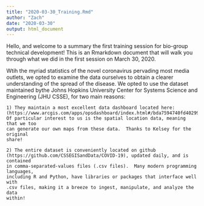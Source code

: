 ```yaml
---
title: "2020-03-30_Training.Rmd"
author: "Zach"
date: "2020-03-30"
output: html_document
---
```


Hello, and welcome to a summary the first training session for bio-group technical
development!  This is an Rmarkdown document that will walk you through what we 
did in the first session on March 30, 2020.

Wtih the myriad statistics of the novel coronavirus pervading most media outlets, 
we opted to examine the data ourselves to obtain a clearer understanding of the 
spread of the disease.  We opted to use the dataset maintained bythe Johns Hopkins 
University Center for Systems Science and Engineering (JHU CSSE), for two main
reasons:

    1) They maintain a most excellent data dashboard located here: (https://www.arcgis.com/apps/opsdashboard/index.html#/bda7594740fd40299423467b48e9ecf6) 
    Of particular interest to us is the spatial location data, meaning that we too
    can generate our own maps from these data.  Thanks to Kelsey for the original 
    share!
    
    2) The entire dataset is conveniently located on github 
    (https://github.com/CSSEGISandData/COVID-19), updated daily, and is contained
    in comma-separated-values files (.csv files).  Many modern programming languages,
    including R and Python, have libraries or packages that interface well with 
    .csv files, making it a breeze to ingest, manipulate, and analyze the data 
    within!
    

